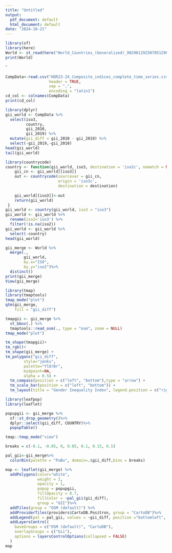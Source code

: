 ```yaml
---
title: "Untitled"
output:
  pdf_document: default
  html_document: default
date: "2024-10-21"
---
```

```r
library(sf)
library(here)
World <- st_read(here("World_Countries_(Generalized)_9029012925078512962.geojson"))
print(World)
```
ˆ
```r
CompData<-read.csv("HDR23-24_Composite_indices_complete_time_series.csv",
                   header = TRUE,
                   sep = ",",
                   encoding = "latin1")
cd_col <- colnames(CompData)
print(cd_col)
```
```r
library(dplyr)
gii_world <- CompData %>%
  select(iso3,
         country,
         gii_2010,
         gii_2019) %>%
  mutate(gii_diff = gii_2010 - gii_2019) %>%
  select(-gii_2019,-gii_2010)
head(gii_world)
tail(gii_world)
```
```r
library(countrycode)
country <- function(gii_world, iso3, destination = 'iso2c', nomatch = NA, warn = TRUE) {
    gii_cn <- gii_world[[iso3]]
    out <- countrycode(sourcevar = gii_cn,
                       origin = 'iso3c',
                       destination = destination)
    
    gii_world[[iso3]]<-out
    return(gii_world)
 }
gii_world <- country(gii_world, iso3 = "iso3") 
gii_world <- gii_world %>%
  rename(iso2='iso3') %>%
  filter(!is.na(iso2))
gii_world <- gii_world %>%
  select(-country)
head(gii_world)
```
```r
gii_merge <- World %>%
  merge(.,
        gii_world, 
        by.x="ISO", 
        by.y="iso2")%>%
  distinct()
print(gii_merge)
View(gii_merge)
```
```r
library(tmap)
library(tmaptools)
tmap_mode("plot")
qtm(gii_merge, 
    fill = "gii_diff")
```
```r
tmapgii <- gii_merge %>%
  st_bbox(.) %>% 
  tmaptools::read_osm(., type = "osm", zoom = NULL)
tmap_mode("plot")

tm_shape(tmapgii)+
tm_rgb()+
tm_shape(gii_merge) + 
tm_polygons("gii_diff", 
        style="jenks",
        palette="YlOrBr",
        midpoint=NA,
        alpha = 0.5) + 
  tm_compass(position = c("left", "bottom"),type = "arrow") + 
  tm_scale_bar(position = c("left", "bottom")) +
  tm_layout(title = "Gender Inequality Index", legend.position = c("right", "bottom"))
```

```r
library(leafpop)
library(leaflet)

popupgii <- gii_merge %>%
  sf::st_drop_geometry()%>%
  dplyr::select(gii_diff, COUNTRY)%>%
  popupTable()

tmap::tmap_mode("view")

breaks = c(-0.1, -0.05, 0, 0.05, 0.1, 0.15, 0.5)

pal_gii<-gii_merge%>%
  colorBin(palette = "PuBu", domain=.$gii_diff,bins = breaks)

map <- leaflet(gii_merge) %>%
  addPolygons(color="white",
              weight = 2,
              opacity = 1,
              popup = popupgii,
              fillOpacity = 0.7,
              fillColor = ~pal_gii(gii_diff),
              group = "GII")%>%
  addTiles(group = "OSM (default)") %>%
  addProviderTiles(providers$CartoDB.Positron, group = "CartoDB")%>%
  addLegend(pal = pal_gii, values = ~gii_diff, position ="bottomleft", title = "Gender inequality index") %>%
  addLayersControl(
    baseGroups = c("OSM (default)", "CartoDB"),
    overlayGroups = c("Gii"),
    options = layersControlOptions(collapsed = FALSE)
  )
map
```

